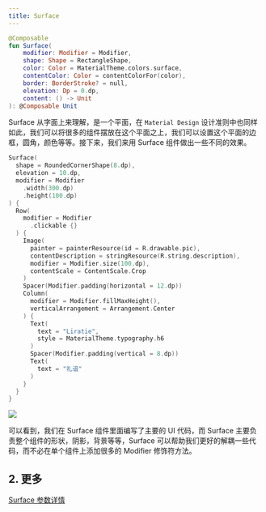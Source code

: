 ```yaml
---
title: Surface
---
```



``` kotlin
@Composable
fun Surface(
    modifier: Modifier = Modifier,
    shape: Shape = RectangleShape,
    color: Color = MaterialTheme.colors.surface,
    contentColor: Color = contentColorFor(color),
    border: BorderStroke? = null,
    elevation: Dp = 0.dp,
    content: () -> Unit
): @Composable Unit
```

Surface 从字面上来理解，是一个平面，在 `Material Design` 设计准则中也同样如此，我们可以将很多的组件摆放在这个平面之上，我们可以设置这个平面的边框，圆角，颜色等等。接下来，我们来用 Surface 组件做出一些不同的效果。

``` kotlin
Surface(
  shape = RoundedCornerShape(8.dp),
  elevation = 10.dp,
  modifier = Modifier
    .width(300.dp)
    .height(100.dp)
) {
  Row(
    modifier = Modifier
      .clickable {}
  ) {
    Image(
      painter = painterResource(id = R.drawable.pic),
      contentDescription = stringResource(R.string.description),
      modifier = Modifier.size(100.dp),
      contentScale = ContentScale.Crop
    )
    Spacer(Modifier.padding(horizontal = 12.dp))
    Column(
      modifier = Modifier.fillMaxHeight(),
      verticalArrangement = Arrangement.Center
    ) {
      Text(
        text = "Liratie",
        style = MaterialTheme.typography.h6
      )
      Spacer(Modifier.padding(vertical = 8.dp))
      Text(
        text = "礼谙"
      )
    }
  }
}
```

<img src={demo} />

可以看到，我们在 Surface 组件里面编写了主要的 UI 代码，而 Surface 主要负责整个组件的形状，阴影，背景等等，Surface 可以帮助我们更好的解耦一些代码，而不必在单个组件上添加很多的 Modifier 修饰符方法。

## 2. 更多

[Surface 参数详情](https://developer.android.com/reference/kotlin/androidx/compose/material/package-summary#Surface(androidx.compose.ui.Modifier,androidx.compose.ui.graphics.Shape,androidx.compose.ui.graphics.Color,androidx.compose.ui.graphics.Color,androidx.compose.foundation.BorderStroke,androidx.compose.ui.unit.Dp,kotlin.Function0))